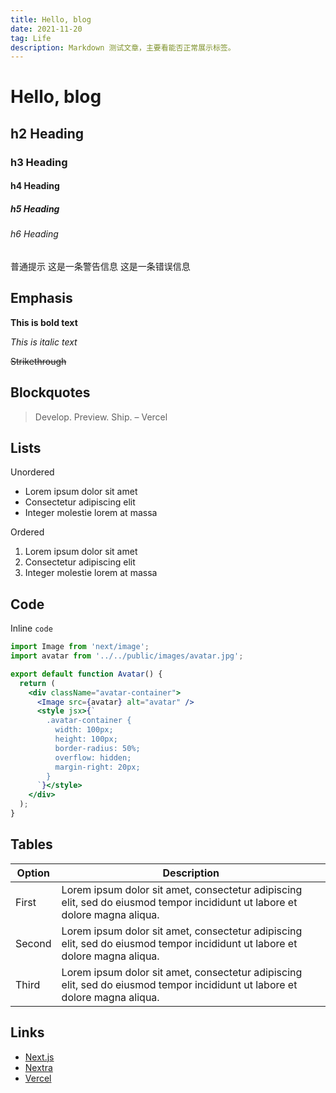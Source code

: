 ```yaml
---
title: Hello, blog
date: 2021-11-20
tag: Life
description: Markdown 测试文章，主要看能否正常展示标签。
---
```



# Hello, blog

## h2 Heading

### h3 Heading

#### h4 Heading

##### h5 Heading

###### h6 Heading

<Callout>普通提示</Callout>
<Callout emoji="🚧" type="warning">
  这是一条警告信息
</Callout>
<Callout emoji="🚫" type="error">
  这是一条错误信息
</Callout>

## Emphasis

**This is bold text**

_This is italic text_

~~Strikethrough~~

## Blockquotes

> Develop. Preview. Ship. – Vercel

## Lists

Unordered

- Lorem ipsum dolor sit amet
- Consectetur adipiscing elit
- Integer molestie lorem at massa

Ordered

1. Lorem ipsum dolor sit amet
2. Consectetur adipiscing elit
3. Integer molestie lorem at massa

## Code

Inline `code`

```jsx
import Image from 'next/image';
import avatar from '../../public/images/avatar.jpg';

export default function Avatar() {
  return (
    <div className="avatar-container">
      <Image src={avatar} alt="avatar" />
      <style jsx>{`
        .avatar-container {
          width: 100px;
          height: 100px;
          border-radius: 50%;
          overflow: hidden;
          margin-right: 20px;
        }
      `}</style>
    </div>
  );
}
```

## Tables

| **Option** | **Description**                                                                                                             |
| ---------- | --------------------------------------------------------------------------------------------------------------------------- |
| First      | Lorem ipsum dolor sit amet, consectetur adipiscing elit, sed do eiusmod tempor incididunt ut labore et dolore magna aliqua. |
| Second     | Lorem ipsum dolor sit amet, consectetur adipiscing elit, sed do eiusmod tempor incididunt ut labore et dolore magna aliqua. |
| Third      | Lorem ipsum dolor sit amet, consectetur adipiscing elit, sed do eiusmod tempor incididunt ut labore et dolore magna aliqua. |

## Links

- [Next.js](https://nextjs.org)
- [Nextra](https://nextra.vercel.app)
- [Vercel](http://vercel.com)
